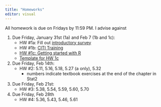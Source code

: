 ```yaml
---
title: "Homeworks"
editor: visual
---
```


All homework is due on Fridays by 11:59 PM. I advise against

1.  Due Friday, January 31st (1a) and Feb 7 (1b and 1c):
    -   HW #1a: Fill out [introductory survey](https://docs.google.com/forms/d/e/1FAIpQLSdsHk7M46yoE2uWMkBe4NZ1nd6XBa1JSCU2W8b_AS6vKvaFbA/viewform?usp=header)
    -   HW #1b: [CITI Training](labs/Hw1_citi.pdf)
    -   [HW #1c: Getting started with R](intro_to_r.html)
    -   [Template for HW 1c](HW/hw1c_template.qmd)
2.  Due Friday, Feb 14th:
    -   HW #2: 5.11, 5.16, 5.18, 5.27 (a only), 5.32
        -   numbers indicate textbook exercises at the end of the chapter in Stat2
3.  Due Friday, Feb 21st:
    -   HW #3: 5.38, 5.54, 5.59, 5.60, 5.70
4.  Due Friday, Feb 28th
    -   HW #4: 5.36, 5.43, 5.46, 5.61
